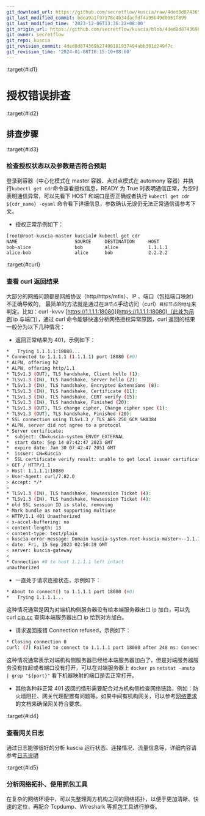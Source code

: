 ```yaml
---
git_download_url: https://github.com/secretflow/kuscia/raw/4ded8d874369b27490181937494abb301d249f7c/docs/reference/troubleshoot/networkauthorizationcheck.md
git_last_modified_commit: bdea9a1f97178c4b34dacfdf4a95b49d0951f899
git_last_modified_time: '2023-12-06T13:36:22+08:00'
git_origin_url: https://github.com/secretflow/kuscia/blob/4ded8d874369b27490181937494abb301d249f7c/docs/reference/troubleshoot/networkauthorizationcheck.md
git_owner: secretflow
git_repo: kuscia
git_revision_commit: 4ded8d874369b27490181937494abb301d249f7c
git_revision_time: '2024-01-08T16:15:10+08:00'
---
```


:target{#id1}

# 授权错误排查

:target{#id2}

## 排查步骤

:target{#id3}

### 检查授权状态以及参数是否符合预期

登录到容器（中心化模式在 master 容器、点对点模式在 automony 容器）并执行`kubectl get cdr`命令查看授权信息，READY 为 True 时表明通信正常，为空时表明通信异常，可以先看下 HOST 和端口是否正确或者执行 `kubectl get cdr ${cdr_name} -oyaml` 命令看下详细信息，参数确认无误仍无法正常通信请参考下文。

- 授权正常示例如下：

```bash
[root@root-kuscia-master kuscia]# kubectl get cdr
NAME                     SOURCE     DESTINATION     HOST
bob-alice                bob        alice           1.1.1.1             Token            True
alice-bob                alice      bob             2.2.2.2             Token            True
```

:target{#curl}

### 查看 curl 返回结果

大部分的网络问题都是网络协议（http/https/mtls）、IP 、端口（包括端口映射）不正确导致的， 最简单的方法就是通过在`源节点`手动访问（curl）`目标节点的地址`来判定。比如：curl -kvvv [https://1.1.1.1:18080](https://1.1.1.1:18080)（此处为示例 ip 与端口），通过 curl 命令能够快速分析网络授权异常原因，curl 返回的结果一般分为以下几种情况：

- 返回正常结果为 401，示例如下：

```bash
*   Trying 1.1.1.1:18080...
* Connected to 1.1.1.1 (1.1.1.1) port 18080 (#0)
* ALPN, offering h2
* ALPN, offering http/1.1
* TLSv1.3 (OUT), TLS handshake, Client hello (1):
* TLSv1.3 (IN), TLS handshake, Server hello (2):
* TLSv1.3 (IN), TLS handshake, Encrypted Extensions (8):
* TLSv1.3 (IN), TLS handshake, Certificate (11):
* TLSv1.3 (IN), TLS handshake, CERT verify (15):
* TLSv1.3 (IN), TLS handshake, Finished (20):
* TLSv1.3 (OUT), TLS change cipher, Change cipher spec (1):
* TLSv1.3 (OUT), TLS handshake, Finished (20):
* SSL connection using TLSv1.3 / TLS_AES_256_GCM_SHA384
* ALPN, server did not agree to a protocol
* Server certificate:
*  subject: CN=kuscia-system_ENVOY_EXTERNAL
*  start date: Sep 14 07:42:47 2023 GMT
*  expire date: Jan 30 07:42:47 2051 GMT
*  issuer: CN=Kuscia
*  SSL certificate verify result: unable to get local issuer certificate (20), continuing anyway.
> GET / HTTP/1.1
> Host: 1.1.1.1:18080
> User-Agent: curl/7.82.0
> Accept: */*
>
* TLSv1.3 (IN), TLS handshake, Newsession Ticket (4):
* TLSv1.3 (IN), TLS handshake, Newsession Ticket (4):
* old SSL session ID is stale, removing
* Mark bundle as not supporting multiuse
< HTTP/1.1 401 Unauthorized
< x-accel-buffering: no
< content-length: 13
< content-type: text/plain
< kuscia-error-message: Domain kuscia-system.root-kuscia-master<--1.1.1.1 return http code 401.
< date: Fri, 15 Sep 2023 02:50:39 GMT
< server: kuscia-gateway
<
* Connection #0 to host 1.1.1.1 left intact
unauthorized
```

- 一直处于请求连接状态，示例如下：

```bash
* About to connect() to 1.1.1.1 port 18080 (#0)
*   Trying 1.1.1.1...
```

这种情况通常是因为对端机构侧服务器没有给本端服务器出口 ip 加白，可以先 curl [cip.cc](http://cip.cc) 查询本端服务器出口 ip 给到对方加白。

- 请求返回报错 Connection refused，示例如下：

```bash
* Closing connection 0
curl: (7) Failed to connect to 1.1.1.1 port 18080 after 248 ms: Connection refused
```

这种情况通常表示对端机构侧服务器已经给本端服务器加白了，但是对端服务器服务没有拉起或者端口没有打开，可以在对端服务器上 `docker ps` `netstat -anutp | grep "${port}"` 看下机器映射的端口是否正常打开。

- 其他各种非正常 401 返回的情形需要配合对方机构侧检查网络链路，例如：防火墙阻拦、网关代理配置有问题等。如果中间有机构网关，可以参考[网络要求](../../deployment/networkrequirements.mdx)的文档来确保网关符合要求。

:target{#id4}

### 查看网关日志

通过日志能够很好的分析 kuscia 运行状态、连接情况、流量信息等，详细内容请参考[日志说明](../../deployment/logdescription.mdx#envoy)

:target{#id5}

### 分析网络拓扑、使用抓包工具

在复杂的网络环境中，可以先整理两方机构之间的网络拓扑，以便于更加清晰、快速的定位，再配合 Tcpdump、Wireshark 等抓包工具进行排查。
